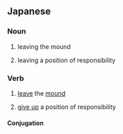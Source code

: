 ==Japanese==
{{ja-kanjitab|こう|ばん|yomi=on}}

===Noun===
{{ja-noun|こうばん}}

# {{lb|ja|baseball|sort=こうばん}} leaving the mound
# leaving a position of responsibility

===Verb===
{{ja-verb-suru|こうばん}}

# {{lb|ja|baseball|sort=こうばん}} [[leave]] the [[mound]]
# [[give up]] a position of responsibility

====Conjugation====
{{ja-suru|こうばん}}